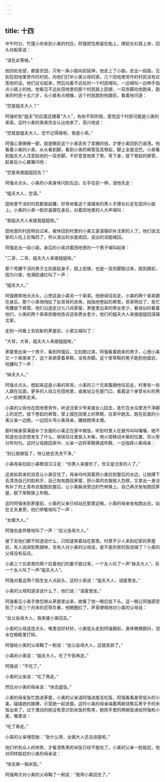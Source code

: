 ```yaml
---
---
---
```

title: 十四
---



中午时分，竹篷小舟来到小美的村庄。阿强把包袱留在船上，撩起长衫跳上岸，回头对船家说：

“请在此等候。”

他四处张望，都是农田，只有一条小路向前延伸，他走上了小路。走出一段路，见到在田地里劳作的村民，向他们打听小美父母的家。几个田地里劳作的村民没有应答他的话，他们议论起来，然后向着不远处的一个村民喊叫，一边喊叫一边伸手指点小路上的他。他看见不远处田地里的那个村民跳上田埂，一双赤脚向他跑来，跑来的村民十五六岁，与小美有点相像，这个村民跑到他跟前，看着他问道：

“您是姐夫大人？”

阿强听到“姐夫”的后面还跟着“大人”，有些不知所措，感觉这个村民可能是小美的弟弟。这时小美的弟弟完全认出他来了，高兴地说：

“您就是姐夫大人，您不记得我啦，我是小弟。”

阿强心里微微一颤，就是眼前这个小弟丢失了卖猪的钱，才使小美回到万亩荡。他看着小美的小弟，从头看到脚，看到小弟的裤管高高卷起，脚上全是泥巴。小弟看到姐夫大人注意起他的一双赤脚，不好意思地笑了笑，弯下身，放下卷起的裤管，起身后小心翼翼问他：

“您是来接姐姐回去？”

阿强点点头，小美的小弟身体闪到左边，左手往前一伸，请他先走：

“姐夫大人，您请。”

田地里干活的村民都直起腰，好奇地看这个溪镇来的男人手撩长衫走在田间小路上。小美的小弟一脸欢喜跟在身后，对着田地里的人大声喊叫：

“我姐夫大人来接我姐姐啦。”

田地里的村民明白过来，被休回到村里的小美又是溪镇织补沈家的人了。他们说沈家的人吃上后悔药了，所以泼出的水能收回，说出的话能喊回。

阿强走出一段小路，身后的小弟对着田地里的一个男子喊叫起来：

“二哥，二哥，姐夫大人来接姐姐啦。”

那个弯腰干活的男子立刻直起身子，跳上田埂，也是一双赤脚跑过来，跑到跟前，因为兴奋，他满脸通红叫了一声：

“姐夫大人。”

阿强微笑地点点头，心想这是小美另一个弟弟。他继续往前走，小美的两个弟弟跟在身后，那个小弟悄悄扯了扯哥哥的衣角，指指他卷起的裤管，哥哥明白了，急忙弯腰放下裤管。他们沿途走过七八间茅屋，茅屋里出来的男女老少，看戏似的看着他们，小美的两个弟弟骄傲地告诉这些男女老少，他们的姐夫大人来接姐姐回溪镇沈家。

走到一间看上去较新的茅屋前，小弟又喊叫了：

“大哥，大哥，姐夫大人来接姐姐啦。”

茅屋里出来一个男子，看到阿强后，立刻跑过来。阿强看着跑来的男子，心想小美又一个弟弟来了，这个弟弟穿着草鞋，没有赤脚。这个穿草鞋的男子跑到他面前，哈腰叫了一声：

“妹夫大人。”

阿强点点头，想起来这是小美的哥哥。小美的三个兄弟簇拥他往前走，村里有一些人跟在后面，更多的人站立在田地里，或者站立在屋门口，看着这个身穿长衫的男人一脸微笑走来。

小美的父母也在田地里劳作，听说沈家少爷来接女儿回去，急忙在水沟里洗干净脚上的泥巴，放下卷起的裤管，穿上摆在田埂上的草鞋，往家中跑去，跑在前面的小美父亲一边跑，一边回头骂小美母亲，嫌她跑得太慢。

那时候身穿满是补丁衣服的小美正在家中做饭，听到村里人在屋外叫叫嚷嚷，她不知道也没去想发生了什么，继续往灶里放入木柴，用火钳移动木柴的位置，将火势分布均匀。这时父母跑回家中，父亲一边将草鞋换成布鞋，一边指挥小美母亲：

“别让她做饭了，快让她去洗洗干净。”

小美母亲拉起小美眼泪汪汪说：“你男人来接你了，你又是沈家的人了。”

这突如其来的消息让小美怔住了，母亲呜呜哭着把小美拉到屋后的水边，让她蹲下去清洗自己的脸和手，自己匆匆跑回茅屋，把小美的衣服放入包袱，又拿出一身没有补丁的土青布衣服跑到屋后，让小美躲进旁边的竹林换上。自己再次匆匆跑回茅屋，脱下草鞋换上布鞋。

这时阿强来到茅屋前，小美的父亲已经站在那里迎候，小美的母亲匆匆跑出去，站在丈夫身旁，他们恭敬地叫了一声：

“女婿大人。”

阿强也是恭敬地叫了一声：“岳父岳母大人。”

接下去他们都不知道说什么，只知道笑着站在那里。村里不少人来到纪家的茅屋前，有人说闻到焦煳味，另有人对小美的父母说，是不是你家的饭烧煳了？小美的父母没有反应。

小美三个兄弟里的两个拉着他们的妻子跑过来，一个女人叫了一声“妹夫大人”，另一个女人叫了一声“姐夫大人”。

阿强对着这两个陌生女人点起头，这时小弟说：“姐夫大人，请屋里坐。”

小美的父母知道该说什么了，他们说：“请屋里坐。”

阿强看见小美手挽包袱从茅屋里出来，她看了他一眼后低下头。这一眼让阿强感受到了小美三个月来的忍辱负重，他眼圈红了，声音哽咽地对小美的父母说：

“岳父岳母大人，我来接小美回去。”

小美的父母连连点头，嘴里说好好好。小美低头走到阿强跟前，身体微微颤抖，泪水在眼眶里打转。

阿强给小美的父母鞠了一躬说：“岳父岳母大人，这就告辞了。”

小美的小弟说：“姐夫大人，吃了午饭再走。”

阿强说：“不吃了。”

小美的父亲说：“吃了再走。”

然后对小美的母亲说：“快去盛饭。”

小美的母亲急忙跑进茅屋，小美的父亲请阿强进屋去吃饭，阿强看看身旁低头的小美，碰碰她的胳膊，示意她一起进屋。这时小美的母亲端着两碗烧焦后黑乎乎的米饭出来了，过于激动的她没有意识到米饭的焦黑，她把手里的两碗饭递给阿强和小美，嘴里说：

“吃了再走。”

小美的父亲埋怨她：“急什么呀，女婿大人还没进屋呢。”

他们听到众人的哄笑，才看清焦黑的米饭已经不能吃了。小美的父亲一脸尴尬，他对同样尴尬的小美的母亲说：

“快去做一锅米饭。”

阿强再次对小美的父母鞠了一躬说：“我带小美回去了。”
